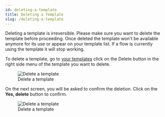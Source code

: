 ```yaml
---
id: deleting-a-template
title: Deleting a Template
slug: /deleting-a-template
---
```


<Warning>
Deleting a template is irreversible. Please make sure you want to delete the template before proceeding. Once deleted the template won't be available anymore for its use or appear on your template list. If a flow is currently using the template it will stop working.
</Warning>

To delete a template, go to [your templates](https://app.hilos.io/template) click on the Delete button in the right side menu of the template you want to delete.

<figure>
  <img
    src='https://hilos-media.s3.us-east-2.amazonaws.com/documentation/userdocs/using-hilos/reference/templates/deleting-a-template/img1.png'
    alt='Delete a template'
  />
  <figcaption>Delete a template</figcaption>
</figure>

On the next screen, you will be asked to confirm the deletion. Click on the **Yes, delete** button to confirm.

<figure>
  <img
    src='https://hilos-media.s3.us-east-2.amazonaws.com/documentation/userdocs/using-hilos/reference/templates/deleting-a-template/img2.png'
    alt='Delete a template'
  />
  <figcaption>Delete a template</figcaption>
</figure>
